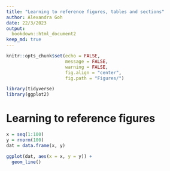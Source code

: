 ```yaml
---
title: "Learning to reference figures, tables and sections"
author: Alexandra Goh
date: 22/3/2023
output:
  bookdown::html_document2
keep_md: true  
---
```


```r
knitr::opts_chunk$set(echo = FALSE,
                      message = FALSE,
                      warning = FALSE,
                      fig.align = "center",
                      fig.path = "Figures/")
```

```r
library(tidyverse)
library(ggplot2)
```

# Learning to reference figures 
```r

x = seq(1:100)
y = rnorm(100)
dat = data.frame(x, y)

ggplot(dat, aes(x = x, y = y)) + 
  geom_line()

```

